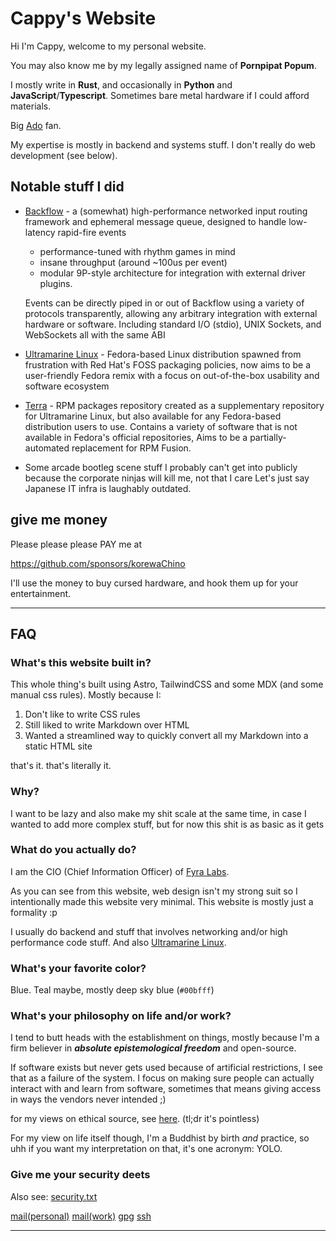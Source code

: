 # Cappy's Website

Hi I'm Cappy, welcome to my personal website.

You may also know me by my legally assigned name of **Pornpipat Popum**.

I mostly write in **Rust**, and occasionally in **Python** and **JavaScript**/**Typescript**. Sometimes bare metal hardware
if I could afford materials.

Big [Ado](https://www.universal-music.co.jp/ado/) fan.

My expertise is mostly in backend and systems stuff. I don't really do web development (see below).


## Notable stuff I did

- [Backflow](https://github.com/FyraLabs/backflow) - a (somewhat) high-performance networked input routing framework
  and ephemeral message queue, designed to handle low-latency rapid-fire events
  - performance-tuned with rhythm games in mind
  - insane throughput (around ~100us per event)
  - modular 9P-style architecture for integration with external driver plugins.

  Events can be directly piped in or out of Backflow using a variety of protocols transparently, allowing any arbitrary
  integration with external hardware or software. Including standard I/O (stdio), UNIX Sockets, and WebSockets all with the same ABI

- [Ultramarine Linux] - Fedora-based Linux distribution spawned from frustration with Red Hat's FOSS packaging policies,
  now aims to be a user-friendly Fedora remix with a focus on out-of-the-box usability and software ecosystem

- [Terra] - RPM packages repository created as a supplementary repository for Ultramarine Linux,
  but also available for any Fedora-based distribution users to use.
  Contains a variety of software that is not available in Fedora's official repositories,
  Aims to be a partially-automated replacement for RPM Fusion.

- Some arcade bootleg scene stuff I probably can't get into publicly because the corporate ninjas will kill me, not that I care
  Let's just say Japanese IT infra is laughably outdated.

## give me money

Please please please PAY me at

https://github.com/sponsors/korewaChino

I'll use the money to buy cursed hardware, and hook them up for your entertainment.

---

## FAQ

### What's this website built in?

This whole thing's built using Astro, TailwindCSS and some MDX (and some manual css rules). Mostly because I:

1. Don't like to write CSS rules
2. Still liked to write Markdown over HTML
3. Wanted a streamlined way to quickly convert all my Markdown into a static HTML site

that's it. that's literally it.

### Why?

I want to be lazy and also make my shit scale at the same time, in case I wanted to add more complex stuff,
but for now this shit is as basic as it gets

### What do you actually do?

I am the CIO (Chief Information Officer) of [Fyra Labs].

As you can see from this website, web design isn't my strong suit so I intentionally made this
website very minimal. This website is mostly just a formality :p

I usually do backend and stuff that involves networking and/or high performance code stuff. And also [Ultramarine Linux].


### What's your favorite color?

Blue. Teal maybe, mostly deep sky blue (`#00bfff`)

### What's your philosophy on life and/or work?

I tend to butt heads with the establishment on things, mostly because
I'm a firm believer in ***absolute epistemological freedom*** and open-source.

If software exists but never gets used because of artificial restrictions,
I see that as a failure of the system. I focus on making sure people can actually interact with and learn from software,
sometimes that means giving access in ways the vendors never intended ;)

for my views on ethical source, see [here](https://files.cappuchino.xyz/MANIFESTO.md). (tl;dr it's pointless)

For my view on life itself though, I'm a Buddhist by birth *and* practice, so uhh
if you want my interpretation on that, it's one acronym: YOLO.

### Give me your security deets

Also see: [security.txt](/security.txt)

[mail(personal)](mailto:cappy@fyralabs.com)
[mail(work)](mailto:cappy@fyralabs.com)
[gpg](https://github.com/korewaChino.gpg)
[ssh](https://github.com/korewaChino.keys)

---

[Fyra Labs]: https://fyralabs.com
[Ultramarine Linux]: https://ultramarine-linux.org
[Terra]: https://terra.fyralabs.com